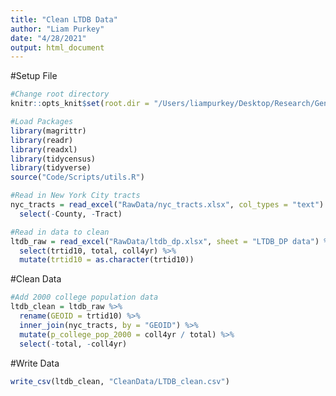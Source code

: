 ```yaml
---
title: "Clean LTDB Data"
author: "Liam Purkey"
date: "4/28/2021"
output: html_document
---
```


#Setup File

```r
#Change root directory
knitr::opts_knit$set(root.dir = "/Users/liampurkey/Desktop/Research/Gentrification")
```

```r
#Load Packages
library(magrittr)
library(readr)
library(readxl)
library(tidycensus)
library(tidyverse)
source("Code/Scripts/utils.R")
```

```r
#Read in New York City tracts
nyc_tracts = read_excel("RawData/nyc_tracts.xlsx", col_types = "text") %>%
  select(-County, -Tract)
```

```r
#Read in data to clean
ltdb_raw = read_excel("RawData/ltdb_dp.xlsx", sheet = "LTDB_DP data") %>%
  select(trtid10, total, coll4yr) %>%
  mutate(trtid10 = as.character(trtid10))
```

#Clean Data

```r
#Add 2000 college population data
ltdb_clean = ltdb_raw %>%
  rename(GEOID = trtid10) %>%
  inner_join(nyc_tracts, by = "GEOID") %>%
  mutate(p_college_pop_2000 = coll4yr / total) %>%
  select(-total, -coll4yr)
```

#Write Data

```r
write_csv(ltdb_clean, "CleanData/LTDB_clean.csv")
```


